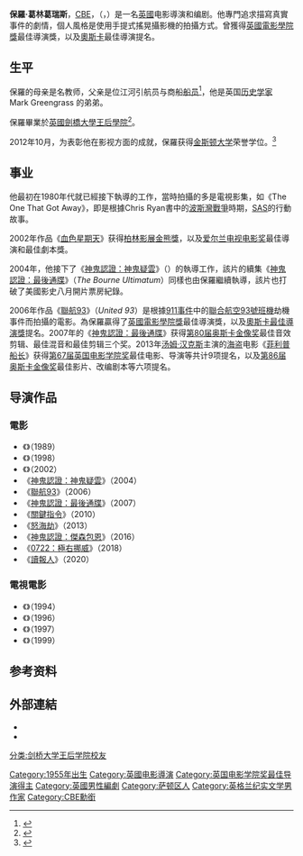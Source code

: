 {{noteTA
|T=zh-hans:保罗·格林格拉斯;zh-hant:保羅·葛林葛瑞斯;zh-cn:保罗·格林格拉斯;zh-tw:保羅·葛林葛瑞斯;zh-hk:保羅·格連加斯;zh-mo:保羅·格連加斯;
|G1=Show
|G2=Movie
|1=zh-hans:格林格拉斯;zh-hk:格連加斯;zh-tw:葛林葛瑞斯;
}}
{{藝人
| 姓名          = 保羅·葛林葛瑞斯
| 圖片          = Bourne 3 Premiere Greengrass.jpg
| 類型          = 导演
| 英文名        = Paul Greengrass
| 出生日期      = {{birth date and age|1955|08|13}}
| 出生地點      = {{UK}}[[薩里郡|薩里郡]]{{link-en|奇姆|Cheam}}
| baftaawards='''最佳電視劇集'''<br>1999年 《The Murder of Stephen Lawrence》<br>2004年 《Omagh》 <br> '''[[英國電影學院獎最佳導演|最佳導演]]'''<br>2006年 《[[聯航93|聯航93]]》
| iftaawards='''最佳導演'''<br>2002年 《[[血色星期天|血色星期天]]》 <br> '''最佳劇本'''<br>2002年 《[[血色星期天|血色星期天]]》 
| awards='''[[柏林影展|柏林影展]][[金熊獎|金熊獎]]'''<br>2002年 《[[血色星期天|血色星期天]]》
}}
'''保羅·葛林葛瑞斯'''，[[大英帝國勳章|CBE]]，（{{lang-en|Paul Greengrass}}，{{bd|1955年|8月13日}}）是一名[[英國|英國]]电影導演和编剧。他專門追求描寫真實事件的劇情，個人風格是使用手提式搖晃攝影機的拍攝方式。曾獲得[[英國電影學院獎|英國電影學院獎]]最佳導演獎，以及[[奧斯卡|奧斯卡]]最佳導演提名。

== 生平 ==
保羅的母亲是名教师，父亲是位江河引航员与商船[[船员|船员]]<ref>{{cite news | url=http://www.telegraph.co.uk/culture/3667001/Straight-shooting.html | work=The Daily Telegraph | location=London | title=Straight shooting | first=Mick | last=Brown | date=4 August 2007 | accessdate=2010-05-22 | archive-date=2018-07-07 | archive-url=https://web.archive.org/web/20180707044323/https://www.telegraph.co.uk/culture/3667001/Straight-shooting.html | dead-url=no }}</ref>，他是英国[[历史学家|历史学家]] Mark Greengrass 的弟弟。

保羅畢業於[[英國|英國]][[劍橋大學王后學院|劍橋大學王后學院]]<ref>{{citenews |title=Thinking the unthinkable wins accolades |url=http://www.alumni.cam.ac.uk/uploads/File/CAMArticles/Easter%202006/cambridge%20news.pdf |pages=4 |publisher=Cambridge Alumni News |date=Easter 2006 |deadurl=yes |archiveurl=https://web.archive.org/web/20130703180825/http://www.alumni.cam.ac.uk/uploads/File/CAMArticles/Easter%202006/cambridge%20news.pdf |archivedate=2013-07-03 |accessdate=2013-10-05 }}</ref>。

2012年10月，为表彰他在影视方面的成就，保羅获得[[金斯顿大学|金斯顿大学]]荣誉学位。<ref>{{citenews|title=Stay true to your point of view, Bourne director says|url=http://www.kingston.ac.uk/news/article/727/27-nov-2012-stay-true-to-your-point-of-view-bourne-director-says/|publisher=kingston.ac.uk|date=27 November 2012|accessdate=2013-10-05|archive-date=2020-12-12|archive-url=https://web.archive.org/web/20201212184233/https://www.kingston.ac.uk/news/article/727/27-nov-2012-stay-true-to-your-point-of-view-bourne-director-says/|dead-url=no}}</ref>

== 事业 ==
他最初在1980年代就已經接下執導的工作，當時拍攝的多是電視影集，如《The One That Got Away》，即是根據Chris Ryan書中的[[波斯灣戰爭|波斯灣戰爭]]時期，[[SAS|SAS]]的行動故事。

2002年作品《[[血色星期天|血色星期天]]》获得[[柏林影展|柏林影展]][[金熊獎|金熊獎]]，以及[[爱尔兰电视电影奖|爱尔兰电视电影奖]]最佳導演和最佳劇本獎。

2004年，他接下了《[[神鬼認證：神鬼疑雲|神鬼認證：神鬼疑雲]]》（{{lang|en|''The Bourne Supremacy''}}）的執導工作，該片的續集《[[神鬼認證：最後通牒|神鬼認證：最後通牒]]》（''The Bourne Ultimatum''）同樣也由保羅繼續執導，該片也打破了美國影史八月開片票房紀錄。

2006年作品《[[聯航93|聯航93]]》（''United 93''）是根據[[911事件|911事件]]中的[[聯合航空93號班機|聯合航空93號班機]]劫機事件而拍攝的電影。為保羅贏得了[[英國電影學院獎|英國電影學院獎]]最佳導演獎，以及[[奧斯卡最佳導演獎|奧斯卡最佳導演獎]]提名。2007年的《[[神鬼認證：最後通牒|神鬼認證：最後通牒]]》获得[[第80届奥斯卡金像奖|第80届奥斯卡金像奖]]最佳音效剪辑、最佳混音和最佳剪辑三个奖。2013年[[汤姆·汉克斯|汤姆·汉克斯]]主演的[[海盗|海盗]]电影《[[菲利普船长|菲利普船长]]》获得[[第67届英国电影学院奖|第67届英国电影学院奖]]最佳电影、导演等共计9项提名，以及[[第86届奥斯卡金像奖|第86届奥斯卡金像奖]]最佳影片、改编剧本等六项提名。

== 导演作品 ==
=== 電影 ===
* 《{{le|起死回生 (電影)|Resurrected (film)|起死回生}}》（1989）
* 《{{le|振翅高飛 (電影)|The Theory of Flight|振翅高飛}}》（1998）
* 《{{le|血色星期天 (電影)|Bloody Sunday (film)|血色星期天}}》（2002）
* 《[[神鬼認證：神鬼疑雲|神鬼認證：神鬼疑雲]]》（2004）
* 《[[聯航93|聯航93]]》（2006）
* 《[[神鬼認證：最後通牒|神鬼認證：最後通牒]]》（2007）
* 《[[绿区_(电影)|關鍵指令]]》（2010）
* 《[[怒海劫|怒海劫]]》（2013）
* 《[[神鬼認證：傑森包恩|神鬼認證：傑森包恩]]》（2016）
* 《[[0722：極右挪威|0722：極右挪威]]》（2018）
* 《[[讀報人_(電影)|讀報人]]》（2020）

=== 電視電影 ===
* 《{{le|FBI絕命奇兵|Open Fire (film)}}》（1994）
* 《{{le|逃跑的那一個人|The One That Got Away (1996 film)}}》（1996）
* 《{{le|修復 (1997年電影)|The Fix (1997 film)|修復}}》（1997）
* 《{{le|The Murder of Stephen Lawrence|The Murder of Stephen Lawrence}}》（1999）

== 参考资料 ==
{{reflist}}

==外部連結==
{{commons|Paul Greengrass}}
*{{imdb name | id=0339030}}
*{{douban people|1025193}}
{{保羅·葛林葛瑞斯}}
{{英国电影学院奖最佳导演}}
{{英国电影协会会士}}
{{國家影評人協會獎最佳導演}}
{{倫敦影評人協會獎年度導演}}
{{洛杉磯影評人協會獎最佳導演}}
{{Authority control}}
{{DEFAULTSORT:Greengrass, Paul}}
[[Category:1955年出生|Category:1955年出生]]
[[Category:英國电影導演|Category:英國电影導演]]
[[Category:英国电影学院奖最佳导演得主|Category:英国电影学院奖最佳导演得主]]
[[Category:英國男性編劇|Category:英國男性編劇]]
[[分类:剑桥大学王后学院校友|分类:剑桥大学王后学院校友]]
[[Category:萨顿区人|Category:萨顿区人]]
[[Category:英格兰纪实文学男作家|Category:英格兰纪实文学男作家]]
[[Category:CBE勳銜|Category:CBE勳銜]]